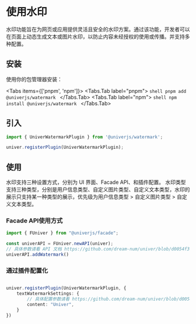 
# 使用水印

<BadgeGroup values={[UniverTypes.GENERAL]} value={UniverTypes.GENERAL} />

水印功能旨在为网页或应用提供灵活且安全的水印方案。通过该功能，开发者可以在页面上动态生成文本或图片水印，以防止内容未经授权的使用或传播。并支持多种配置。

## 安装

使用你的包管理器安装：

<Tabs items={['pnpm', 'npm']}>
  <Tabs.Tab label="pnpm">
    ```shell
    pnpm add @univerjs/watermark
    ```
  </Tabs.Tab>
  <Tabs.Tab label="npm">
    ```shell
    npm install @univerjs/watermark
    ```
  </Tabs.Tab>
</Tabs>

## 引入

```typescript
import { UniverWatermarkPlugin } from '@univerjs/watermark';

univer.registerPlugin(UniverWatermarkPlugin);
```


## 使用

水印支持三种设置方式，分别为 UI 界面、Facade API、和插件配置。
水印类型支持三种类型，分别是用户信息类型、自定义图片类型、自定义文本类型，水印的展示只支持某一种类型的展示，优先级为用户信息类型 > 自定义图片类型 > 自定义文本类型。

### Facade API使用方式

```typescript
import { FUniver } from "@univerjs/facade";

const univerAPI = FUniver.newAPI(univer);
// 具体参数请看 API 文档 https://github.com/dream-num/univer/blob/d0054f3e690d9d3cf9715b59a97a8cb95f65a6c8/packages/facade/src/apis/facade.ts#L555
univerAPI.addWatermark()
```

### 通过插件配置化

```typescript

univer.registerPlugin(UniverWatermarkPlugin, {
    textWatermarkSettings: {
        // 具体配置参数请看 https://github.com/dream-num/univer/blob/d0054f3e690d9d3cf9715b59a97a8cb95f65a6c8/packages/watermark/src/controllers/config.schema.ts#L24
        content: "Univer",
    }
})
```
